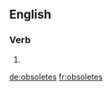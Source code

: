 ==English==

===Verb===
{{head|en}}

# {{en-third-person singular of|obsolete}}

[[de:obsoletes]]
[[fr:obsoletes]]